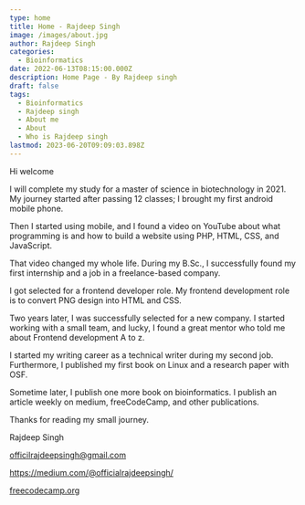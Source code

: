 ```yaml
---
type: home
title: Home - Rajdeep Singh
image: /images/about.jpg
author: Rajdeep Singh
categories:
  - Bioinformatics
date: 2022-06-13T08:15:00.000Z
description: Home Page - By Rajdeep singh
draft: false
tags:
  - Bioinformatics
  - Rajdeep singh
  - About me
  - About
  - Who is Rajdeep singh
lastmod: 2023-06-20T09:09:03.898Z
---
```



Hi welcome

I will complete my study for a master of science in biotechnology in 2021. My journey started after passing 12 classes; I brought my first android mobile phone.

Then I started using mobile, and I found a video on YouTube about what programming is and how to build a website using PHP, HTML, CSS, and JavaScript.

That video changed my whole life. During my B.Sc., I successfully found my first internship and a job in a freelance-based company.

I got selected for a frontend developer role. My frontend development role is to convert PNG design into HTML and CSS.

Two years later, I was successfully selected for a new company. I started working with a small team, and lucky, I found a great mentor who told me about Frontend development A to z.

I started my writing career as a technical writer during my second job. Furthermore, I published my first book on Linux and a research paper with OSF.

Sometime later, I publish one more book on bioinformatics. I publish an article weekly on medium, freeCodeCamp, and other publications.

Thanks for reading my small journey.

Rajdeep Singh

officilrajdeepsingh@gmail.com

https://medium.com/@officialrajdeepsingh/

[freecodecamp.org](https://www.freecodecamp.org/news/author/officialrajdeepsingh/ "https://www.freecodecamp.org/news/author/officialrajdeepsingh/")
